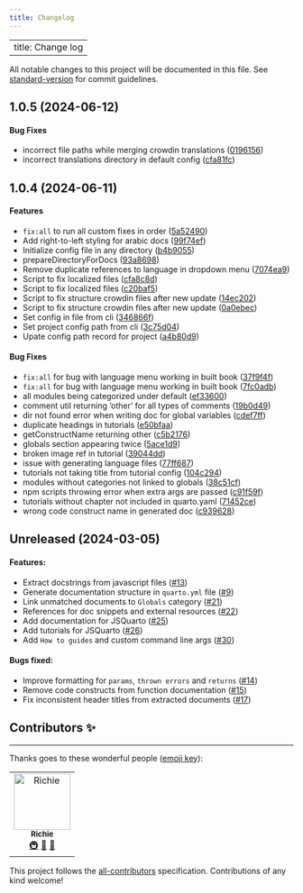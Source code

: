 ```yaml
--- 
title: Changelog 
---
```

---
title: Change log
---


All notable changes to this project will be documented in this file. See [standard-version](https://github.com/conventional-changelog/standard-version) for commit guidelines.

## 1.0.5 (2024-06-12)
#### Bug Fixes

* incorrect file paths while merging crowdin translations ([0196156](https://github.com/Open-Science-Community-Saudi-Arabia/JSquarto/commit/01961566ef87639cb120d6704b401473d7a7c969))
* incorrect translations directory in default config ([cfa81fc](https://github.com/Open-Science-Community-Saudi-Arabia/JSquarto/commit/cfa81fc650b0d52ee2e1b830fa0a0d131fd7b43f))

## 1.0.4 (2024-06-11)
#### Features

-   `fix:all` to run all custom fixes in order ([5a52490](https://github.com/Open-Science-Community-Saudi-Arabia/JSquarto/commit/5a524906f91c201b876862039048dcc82ca4df93))
-   Add right-to-left styling for arabic docs ([99f74ef](https://github.com/Open-Science-Community-Saudi-Arabia/JSquarto/commit/99f74ef7f639dee02bc5ebfed0b4acd53ccb85d0))
-   Initialize config file in any directory ([b4b9055](https://github.com/Open-Science-Community-Saudi-Arabia/JSquarto/commit/b4b90557c4616627d4072438be6d5a5feabe5172))
-   prepareDirectoryForDocs ([93a8698](https://github.com/Open-Science-Community-Saudi-Arabia/JSquarto/commit/93a8698986bae201eae9e5224b5bb097a9fa2ca5))
-   Remove duplicate references to language in dropdown menu ([7074ea9](https://github.com/Open-Science-Community-Saudi-Arabia/JSquarto/commit/7074ea9131ed9e19a9d43ba98903206ae5f9ad4a))
-   Script to fix localized files ([cfa8c8d](https://github.com/Open-Science-Community-Saudi-Arabia/JSquarto/commit/cfa8c8d5e3b78a1fe32e60eda0fb38fc85f4e5aa))
-   Script to fix localized files ([c20baf5](https://github.com/Open-Science-Community-Saudi-Arabia/JSquarto/commit/c20baf55a86894fdd3e837adc76469d09d5ddb22))
-   Script to fix structure crowdin files after new update ([14ec202](https://github.com/Open-Science-Community-Saudi-Arabia/JSquarto/commit/14ec2020972d5471b9706d55a4c8208615004009))
-   Script to fix structure crowdin files after new update ([0a0ebec](https://github.com/Open-Science-Community-Saudi-Arabia/JSquarto/commit/0a0ebec47b0ef8146b1274a4f84ec66a5955bf31))
-   Set config in file from cli ([346866f](https://github.com/Open-Science-Community-Saudi-Arabia/JSquarto/commit/346866f886d3ee963b2edbde5c29d824ecc86d05))
-   Set project config path from cli ([3c75d04](https://github.com/Open-Science-Community-Saudi-Arabia/JSquarto/commit/3c75d04b7341f680a6666070b266134d2328478c))
-   Upate config path record for project ([a4b80d9](https://github.com/Open-Science-Community-Saudi-Arabia/JSquarto/commit/a4b80d9d93ebc1dc845d4a3ac7fa8f76fb6a610d))

#### Bug Fixes

-   `fix:all` for bug with language menu working in built book ([37f9f4f](https://github.com/Open-Science-Community-Saudi-Arabia/JSquarto/commit/37f9f4f2be52e393a895468653df99171af4a5ce))
-   `fix:all` for bug with language menu working in built book ([7fc0adb](https://github.com/Open-Science-Community-Saudi-Arabia/JSquarto/commit/7fc0adb181fe5a55a7ad275e33aef2866b1c0a0a))
-   all modules being categorized under default ([ef33600](https://github.com/Open-Science-Community-Saudi-Arabia/JSquarto/commit/ef336000bdc14c486d252020475019044035eb70))
-   comment util returning 'other' for all types of comments ([19b0d49](https://github.com/Open-Science-Community-Saudi-Arabia/JSquarto/commit/19b0d49ffed619bb0acf4ccc89f5f80bdb3db92f))
-   dir not found error when writing doc for global variables ([cdef7ff](https://github.com/Open-Science-Community-Saudi-Arabia/JSquarto/commit/cdef7ff6346e42188950aa765136f7d28a36304b))
-   duplicate headings in tutorials ([e50bfaa](https://github.com/Open-Science-Community-Saudi-Arabia/JSquarto/commit/e50bfaae27af411144244f7cf6088eeb2062f151))
-   getConstructName returning other ([c5b2176](https://github.com/Open-Science-Community-Saudi-Arabia/JSquarto/commit/c5b21762e60810b52ab93a74c6d0a09002273404))
-   globals section appearing twice ([5ace1d9](https://github.com/Open-Science-Community-Saudi-Arabia/JSquarto/commit/5ace1d98fdc3eaddd7ca8226957a8dd066e68cc1))
-   broken image ref in tutorial ([39044dd](https://github.com/Open-Science-Community-Saudi-Arabia/JSquarto/commit/39044ddc104680e1207ee4bb7a6c42a90eb06465))
-   issue with generating language files ([77ff687](https://github.com/Open-Science-Community-Saudi-Arabia/JSquarto/commit/77ff6874ea257d9a4b4465561f73a74b8dc0e816))
-   tutorials not taking title from tutorial config ([104c294](https://github.com/Open-Science-Community-Saudi-Arabia/JSquarto/commit/104c294df45b4a7b0c4ff376f26153a2f9e1215a))
-   modules without categories not linked to globals ([38c51cf](https://github.com/Open-Science-Community-Saudi-Arabia/JSquarto/commit/38c51cfd9c5fc9232c3d5b5f47fbb77856636a58))
-   npm scripts throwing error when extra args are passed ([c91f59f](https://github.com/Open-Science-Community-Saudi-Arabia/JSquarto/commit/c91f59f0e179aed83e6453c7a60b1dfee19eb0f9))
-   tutorials without chapter not included in quarto.yaml ([71452ce](https://github.com/Open-Science-Community-Saudi-Arabia/JSquarto/commit/71452ce397d5542b76776149476bb64d306a0230))
-   wrong code construct name in generated doc ([c939628](https://github.com/Open-Science-Community-Saudi-Arabia/JSquarto/commit/c939628b69f2c575beb2e41eb3e9272ed0405ef4))

## Unreleased (2024-03-05)
#### Features:
-   Extract docstrings from javascript files ([#13](https://github.com/Open-Science-Community-Saudi-Arabia/JSquarto/pull/3))
-   Generate documentation structure in `quarto.yml` file ([#9](https://github.com/Open-Science-Community-Saudi-Arabia/JSquarto/pull/7))
-   Link unmatched documents to `Globals` category ([#21](https://github.com/Open-Science-Community-Saudi-Arabia/JSquarto/pull/21))
-   References for doc snippets and external resources ([#22](https://github.com/Open-Science-Community-Saudi-Arabia/JSquarto/pull/22))
-   Add documentation for JSQuarto ([#25](https://github.com/Open-Science-Community-Saudi-Arabia/JSquarto/pull/25))
-   Add tutorials for JSQuarto ([#26](https://github.com/Open-Science-Community-Saudi-Arabia/JSquarto/pull/26))
-   Add `How to guides` and custom command line args ([#30](https://github.com/Open-Science-Community-Saudi-Arabia/JSquarto/pull/30))

#### Bugs fixed:

-   Improve formatting for `params`, `thrown errors` and `returns` ([#14](https://github.com/Open-Science-Community-Saudi-Arabia/JSquarto/pull/14))
-   Remove code constructs from function documentation ([#15](https://github.com/Open-Science-Community-Saudi-Arabia/JSquarto/pull/15))
-   Fix inconsistent header titles from extracted documents ([#17](https://github.com/Open-Science-Community-Saudi-Arabia/JSquarto/pull/17))

## Contributors ✨
<hr>

Thanks goes to these wonderful people ([emoji key](https://allcontributors.org/docs/en/emoji-key)):

<!-- ALL-CONTRIBUTORS-LIST:START - Do not remove or modify this section -->
<!-- prettier-ignore-start -->
<!-- markdownlint-disable -->
<table>
  <tbody>
    <tr>
      <td align="center"><a href="https://realrichi3.github.io"><img src="https://avatars.githubusercontent.com/u/76791916?v=4?s=100" width="100px;" alt="Richie"/><br /><sub><b>Richie</b></sub></a><br /><a href="#infra-RealRichi3" title="Infrastructure (Hosting, Build-Tools, etc)">🚇</a> <a href="#ideas-RealRichi3" title="Ideas, Planning, & Feedback">🤔</a> <a href="https://github.com/Open-Science-Community-Saudi-Arabia/MOOCs/pulls?q=is%3Apr+reviewed-by%3ARealRichi3" title="Reviewed Pull Requests">👀</a></td>
    </tr>
  </tbody>
</table>

<!-- markdownlint-restore -->
<!-- prettier-ignore-end -->

<!-- ALL-CONTRIBUTORS-LIST:END -->

This project follows the [all-contributors](https://github.com/all-contributors/all-contributors) specification. Contributions of any kind welcome!

<!-- MARKDOWN LINKS & IMAGES -->
<!-- https://www.markdownguide.org/basic-syntax/#reference-style-links -->
[cc-by]: http://creativecommons.org/licenses/by/4.0/
[cc-by-image]: https://i.creativecommons.org/l/by/4.0/88x31.png
[cc-by-shield]: https://img.shields.io/badge/License-CC%20BY%204.0-lightgrey.svg?style=flat-square
[forks-shield]: https://img.shields.io/github/forks/Open-Science-Community-Saudi-Arabia/MOOCs.svg?style=flat-square
[forks-url]: https://github.com/Open-Science-Community-Saudi-Arabia/MOOCs/network/members
[stars-shield]: https://img.shields.io/github/stars/Open-Science-Community-Saudi-Arabia/MOOCs.svg?style=flat-square&color=brightgreen
[stars-url]: https://github.com/Open-Science-Community-Saudi-Arabia/MOOCs/stargazers
[issues-shield]: https://img.shields.io/github/issues/Open-Science-Community-Saudi-Arabia/MOOCs.svg?style=flat-square
[issues-url]: https://github.com/Open-Science-Community-Saudi-Arabia/MOOCs/issues




